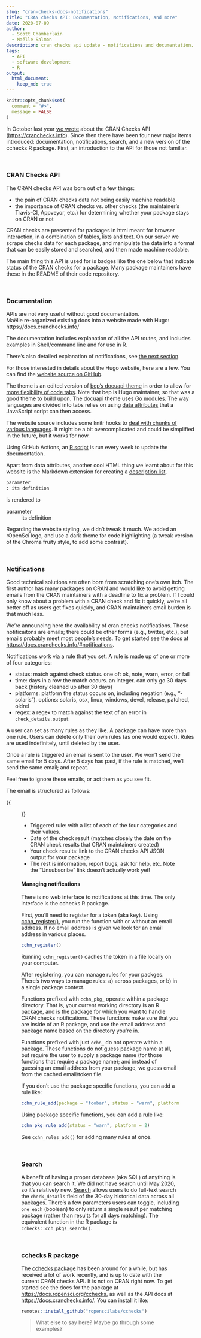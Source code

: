 ```yaml
---
slug: "cran-checks-docs-notifications"
title: "CRAN checks API: Documentation, Notifications, and more"
date: 2020-07-09
author:
  - Scott Chamberlain
  - Maëlle Salmon
description: cran checks api update - notifications and documentation.
tags:
  - API
  - software development
  - R
output: 
  html_document:
    keep_md: true
---
```


```r
knitr::opts_chunk$set(
  comment = "#>",
  message = FALSE
)
```

In October last year [we wrote][ccblog] about the CRAN Checks API (<https://cranchecks.info>). Since then there have been four new major items introduced: documentation, notifications, search, and a new version of the cchecks R package. First, an introduction to the API for those not familiar.

<br>

### CRAN Checks API

The CRAN checks API was born out of a few things:

- the pain of CRAN checks data not being easily machine readable
- the importance of CRAN checks vs. other checks (the maintainer's Travis-CI, Appveyor, etc.) for determining whether your package stays on CRAN or not

CRAN checks are presented for packages in html meant for browser interaction, in a combination of tables, lists and text. On our server we scrape checks data for each package, and manipulate the data into a format that can be easily stored and searched, and then made machine readable.

The main thing this API is used for is badges like the one below that indicate status of the CRAN checks for a package. Many package maintainers have these in the README of their code repository.

<!-- <img src="/img/blog-images/2019-10-09-cran-checks-api-update/svgs/ok.svg"> -->

<br>

### Documentation

APIs are not very useful without good documentation.  
Maëlle re-organized existing docs into a website made with Hugo: https://docs.cranchecks.info/

The documentation includes explanation of all the API routes, and includes examples in Shell/command line and for use in R. 

There's also detailed explanation of notifications, see [the next section](#notifications).

For those interested in details about the Hugo website, here are a few. 
You can find the [website source on GitHub](https://github.com/ropenscilabs/cranchecksdocs).

The theme is an edited version of [bep's docuapi theme](https://github.com/bep/docuapi) in order to allow for [more flexibility of code tabs](https://github.com/bep/docuapi/issues/54).
Note that bep is Hugo maintainer, so that was a good theme to build upon.
The docuapi theme uses [Go modules](https://discourse.gohugo.io/t/hugo-modules-for-dummies/20758).
The way languages are divided into tabs relies on using [data attributes](https://developer.mozilla.org/en-US/docs/Learn/HTML/Howto/Use_data_attributes) that a JavaScript script can then access.

The website source includes some knitr hooks to [deal with chunks of various languages](https://github.com/ropenscilabs/cranchecksdocs/blob/master/content/hooks.R).
It might be a bit overcomplicated and could be simplified in the future, but it works for now.

Using GitHub Actions, an [R script](https://github.com/ropenscilabs/cranchecksdocs/blob/master/make.R) is run every week to update the documentation.

Apart from data attributes, another cool HTML thing we learnt about for this website is the Markdown extension for creating a [description list](https://developer.mozilla.org/en-US/docs/Web/HTML/Element/dl).

```markdown
parameter
: its definition
```

is rendered to

parameter
: its definition

Regarding the website styling, we didn't tweak it much. 
We added an rOpenSci logo, and use a dark theme for code highlighting (a tweak version of the Chroma fruity style, to add some contrast).


<br>

### Notifications

Good technical solutions are often born from scratching one's own itch. The first author has many packages on CRAN and would like to avoid getting emails from the CRAN maintainers with a deadline to fix a problem. If I could only know about a problem with a CRAN check and fix it quickly, we're all better off as users get fixes quickly, and CRAN maintainers email burden is that much less. 

We're announcing here the availability of cran checks notifications. These notificaitons are emails; there could be other forms (e.g., twitter, etc.), but emails probably meet most people's needs. To get started see the docs at <https://docs.cranchecks.info/#notifications>.

Notifications work via a rule that you set. A rule is made up of one or more of four categories:

- status: match against check status. one of: ok, note, warn, error, or fail
- time: days in a row the match occurs. an integer. can only go 30 days back (history cleaned up after 30 days)
- platforms: platform the status occurs on, including negation (e.g., “-solaris”). options: solaris, osx, linux, windows, devel, release, patched, oldrel
- regex: a regex to match against the text of an error in `check_details.output`

A user can set as many rules as they like. A package can have more than one rule. Users can delete only their own rules (as one would expect). Rules are used indefinitely, until deleted by the user. 

Once a rule is triggered an email is sent to the user. We won't send the same email for 5 days. After 5 days has past, if the rule is matched, we'll send the same email; and repeat. 

Feel free to ignore these emails, or act them as you see fit. 

The email is structured as follows:

{{<figure src="email.png" alt="example cran checks email" width="450">}}

- Triggered rule: with a list of each of the four categories and their values.
- Date of the check result (matches closely the date on the CRAN check results that CRAN maintainers created)
- Your check results: link to the CRAN checks API JSON output for your package
- The rest is information, report bugs, ask for help, etc. Note the "Unsubscribe" link doesn't actually work yet!

#### Managing notifications

There is no web interface to notifications at this time. The only interface is the cchecks R package.

First, you'll need to register for a token (aka key). Using [cchn_register()](https://docs.ropensci.org/cchecks/reference/cchn_register), you run the function with or without an email address. If no email address is given we look for an email address in various places.

```r
cchn_register()
```

Running `cchn_register()` caches the token in a file locally on your computer. 

After registering, you can manage rules for your packges. There's two ways to manage rules: a) across packages, or b) in a single package context.

Functions prefixed with `cchn_pkg_` operate within a package directory. That is, your current working directory is an R package, and is the package for which you want to handle CRAN checks notifications. These functions make sure that you are inside of an R package, and use the email address and package name based on the directory you're in.

Functions prefixed with just `cchn_` do not operate within a package. These functions do not guess package name at all, but require the user to supply a package name (for those functions that require a package name); and instead of guessing an email address from your package, we guess email from the cached email/token file.

If you don't use the package specific functions, you can add a rule like:

```r
cchn_rule_add(package = "foobar", status = "warn", platform = 2)
```

Using package specific functions, you can add a rule like:

```r
cchn_pkg_rule_add(status = "warn", platform = 2)
```

See `cchn_rules_add()` for adding many rules at once.

<br>

### Search

A benefit of having a proper database (aka SQL) of anything is that you can search it. We did not have search until May 2020, so it's relatively new. [Search](https://docs.cranchecks.info/#search) allows users to do full-text search the `check_details` field of the 30-day historical data across all packages. There's a few parameters users can toggle, including `one_each` (boolean) to only return a single result per matching package (rather than results for all days matching). The equivalent function in the R package is `cchecks::cch_pkgs_search()`. 

<br>

### cchecks R package

The [cchecks package][cchecks] has been around for a while, but has received a lot of work recently, and is up to date with the current CRAN checks API. It is not on CRAN right now. To get started see the docs for the package at <https://docs.ropensci.org/cchecks>, as well as the API docs at <https://docs.cranchecks.info/>. You can install it like:

```r
remotes::install_github("ropenscilabs/cchecks")
```

> What else to say here? Maybe go through some examples?



[ccblog]: https://ropensci.org/technotes/2019/10/09/cran-checks-api-update/
[cchecks]: https://github.com/ropenscilabs/cchecks
